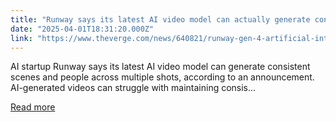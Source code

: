 ```yaml
---
title: "Runway says its latest AI video model can actually generate consistent scenes and people"
date: "2025-04-01T18:31:20.000Z"
link: "https://www.theverge.com/news/640821/runway-gen-4-artificial-intelligence-video-generator-filmmaking"
---
```


AI startup Runway says its latest AI video model can generate consistent scenes and people across multiple shots, according to an announcement. AI-generated videos can struggle with maintaining consis...

[Read more](https://www.theverge.com/news/640821/runway-gen-4-artificial-intelligence-video-generator-filmmaking)
